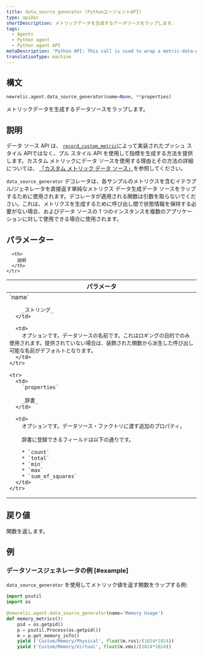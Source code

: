 ```yaml
---
title: data_source_generator (PythonエージェントAPI)
type: apiDoc
shortDescription: メトリックデータを生成するデータソースをラップします。
tags:
  - Agents
  - Python agent
  - Python agent API
metaDescription: 'Python API: This call is used to wrap a metric-data-generating data source.'
translationType: machine
---
```


## 構文

```py
newrelic.agent.data_source_generator(name=None, **properties)
```

メトリックデータを生成するデータソースをラップします。

## 説明

[](/docs/agents/python-agent/supported-features/python-custom-metrics#push-versus-pull-interfaces)データ ソース API は、 [`record_custom_metric`](/docs/agents/python-agent/python-agent-api/record_custom_metric)によって実装されたプッシュ スタイル APIではなく、プル スタイル API を使用して指標を生成する方法を提供します。カスタム メトリックにデータ ソースを使用する理由とその方法の詳細については、 [「カスタム メトリック データ ソース」](/docs/agents/python-agent/supported-features/python-custom-metrics#custom-metric-data-sources)を参照してください。

`data_source_generator` デコレータは、各サンプルのメトリクスを含むイテラブル/ジェネレータを直接返す単純なメトリクス データ生成データ ソースをラップするために使用されます。デコレータが適用される関数は引数を取らないでください。これは、メトリクスを生成するために呼び出し間で状態情報を保持する必要がない場合、およびデータ ソースの 1 つのインスタンスを複数のアプリケーションに対して使用できる場合に使用されます。

## パラメーター

<table>
  <thead>
    <tr>
      <th width="25%">
        パラメータ
      </th>

      <th>
        説明
      </th>
    </tr>
  </thead>

  <tbody>
    <tr>
      <td>
        `name`

        _ストリング_
      </td>

      <td>
        オプションです。データソースの名前です。これはロギングの目的でのみ使用されます。提供されていない場合は、装飾された関数から派生した呼び出し可能な名前がデフォルトとなります。
      </td>
    </tr>

    <tr>
      <td>
        `properties`

        _辞書_
      </td>

      <td>
        オプションです。データソース・ファクトリに渡す追加のプロパティ。

        辞書に登録できるフィールドは以下の通りです。

        * `count`
        * `total`
        * `min`
        * `max`
        * `sum_of_squares`
      </td>
    </tr>
  </tbody>
</table>

## 戻り値

関数を返します。

## 例

### データソースジェネレータの例 [#example]

`data_source_generator` を使用してメトリック値を返す関数をラップする例:

```py
import psutil
import os
 
@newrelic.agent.data_source_generator(name='Memory Usage')
def memory_metrics():
    pid = os.getpid()
    p = psutil.Process(os.getpid())
    m = p.get_memory_info()
    yield ('Custom/Memory/Physical', float(m.rss)/(1024*1024))
    yield ('Custom/Memory/Virtual', float(m.vms)/(1024*1024))
```